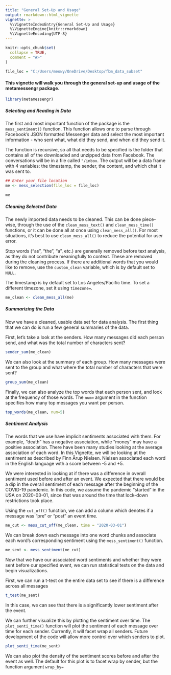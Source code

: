 ```yaml
---
title: "General Set-Up and Usage"
output: rmarkdown::html_vignette
vignette: >
  %\VignetteIndexEntry{General Set-Up and Usage}
  %\VignetteEngine{knitr::rmarkdown}
  %\VignetteEncoding{UTF-8}
---
```


```r
knitr::opts_chunk$set(
  collapse = TRUE,
  comment = "#>"
)

file_loc = "C:/Users/meowy/OneDrive/Desktop/fbm_data_subset"
```

#### This vignette will walk you through the general set-up and usage of the metamessengr package. 

```r
library(metamessengr)
```

##### Selecting and Reading in Data

The first and most important function of the package is the `mess_sentiment()` function. This function allows one to parse through Facebook's JSON formatted Messenger data and select the most important information - who sent what, what did they send, and when did they send it.

The function is recursive, so all that needs to be specified is the folder that contains all of the downloaded and unzipped data from Facebook. The conversations will be in a file called `"/inbox`. The output will be a data frame with 4 variables: the timestamp, the sender, the content, and which chat it was sent to.

```r
## Enter your file location
me <- mess_selection(file_loc = file_loc)

me
```

##### Cleaning Selected Data

The newly imported data needs to be cleaned. This can be done piece-wise, through the use of the `clean_mess_text()` and `clean_mess_time()` functions, or it can be done all at once using `clean_mess_all()`. For most situations, it's best to use `clean_mess_all()` to reduce the potential for user error.

Stop words ("as", "the", "a", etc.) are generally removed before text analysis, as they do not contribute meaningfully to context. These are removed during the cleaning process. If there are additional words that you would like to remove, use the `custom_clean` variable, which is by default set to `NULL`. 

The timestamp is by default set to Los Angeles/Pacific time. To set a different timezone, set it using `timezone=`.

```r
me_clean <- clean_mess_all(me)
```

##### Summarizing the Data

Now we have a cleaned, usable data set for data analysis. The first thing that we can do is run a few general summaries of the data. 

First, let's take a look at the senders. How many messages did each person send, and what was the total number of characters sent?

```r
sender_sum(me_clean)
```

We can also look at the summary of each group. How many messages were sent to the group and what where the total number of characters that were sent?

```r
group_sum(me_clean)
```

Finally, we can also analyze the top words that each person sent, and look at the frequency of those words. The `num=` argument in the function specifies how many top messages you want per person.

```r
top_words(me_clean, num=5)
```

##### Sentiment Analysis

The words that we use have implicit sentiments associated with them. For example, "death" has a negative association, while "money" may have a positive association. There have been many studies looking at the average association of each word. In this Vignette, we will be looking at the sentiment as described by Finn Årup Nielsen. Nielsen associated each word in the English language with a score between -5 and +5. 

We were interested in looking at if there was a difference in overall sentiment used before and after an event. We expected that there would be a dip in the overall sentiment of each message after the beginning of the COVID-19 pandemic. In this code, we assume the pandemic "started" in the USA on 2020-03-01, since that was around the time that lock-down restrictions took place.

Using the `cut_off()` function, we can add a column which denotes if a message was "pre" or "post" an event time.

```r
me_cut <- mess_cut_off(me_clean, time = "2020-03-01")
```

We can break down each message into one word chunks and associate each word's corresponding sentiment using the `mess_sentiment()` function.

```r
me_sent <- mess_sentiment(me_cut)
```

Now that we have our associated word sentiments and whether they were sent before our specified event, we can run statistical tests on the data and begin visualizations.

First, we can run a t-test on the entire data set to see if there is a difference across all messages 

```r
t_test(me_sent)
```

In this case, we can see that there is a significantly lower sentiment after the event.

We can further visualize this by plotting the sentiment over time. The 
`plot_senti_time()` function will plot the sentiment of each message over time for each sender. Currently, it will facet wrap all senders. Future development of the code will allow more control over which senders to plot.

```r
plot_senti_time(me_sent)
```

We can also plot the density of the sentiment scores before and after the event as well. The default for this plot is to facet wrap by sender, but the function argument `wrap_by=` 
